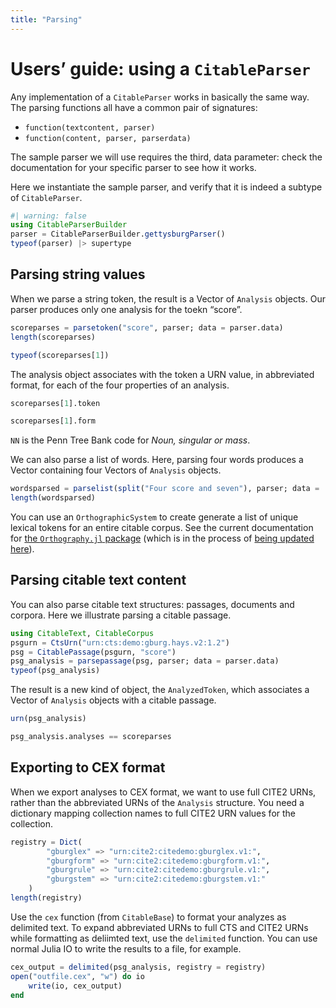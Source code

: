 ```yaml
---
title: "Parsing"
---
```


# Users' guide: using a `CitableParser`

Any implementation of a `CitableParser` works in basically the same way.  The parsing functions all have a common pair of signatures:

- `function(textcontent, parser)`
- `function(content, parser, parserdata)`

The sample parser we will use requires the third, data parameter: check the documentation for your specific parser to see how it works.



Here we instantiate the sample parser, and verify that it is indeed a subtype of `CitableParser`.

```julia
#| warning: false
using CitableParserBuilder
parser = CitableParserBuilder.gettysburgParser()
typeof(parser) |> supertype
```

## Parsing string values

When we parse a string token, the result is a Vector of `Analysis` objects. Our parser produces only one analysis for the toekn "score".

```julia
scoreparses = parsetoken("score", parser; data = parser.data)
length(scoreparses)
```
```julia
typeof(scoreparses[1])
```

The analysis object associates with the token a URN value, in abbreviated format, for each of the four properties of an analysis.

```julia
scoreparses[1].token

```

```julia
scoreparses[1].form
```

`NN` is the Penn Tree Bank code for *Noun, singular or mass*.

We can also parse a list of words. Here, parsing four words produces a Vector containing four Vectors of `Analysis` objects.

```julia
wordsparsed = parselist(split("Four score and seven"), parser; data =  parser.data)
length(wordsparsed)
```


:::{.callout-tip title="Tip for parsing a citable corpus"}
You can use an `OrthographicSystem` to create generate a list of unique lexical tokens for an entire citable corpus. See the current documentation for [the `Orthography.jl` package](https://hcmid.github.io/Orthography.jl/stable/guide/corpora/)  (which is in the process of [being updated here](https://neelsmith.quarto.pub/digitexts/orthography/)).
:::



## Parsing citable text content


You can also parse citable text structures: passages, documents and corpora.  Here we illustrate parsing a citable passage.

```julia
using CitableText, CitableCorpus
psgurn = CtsUrn("urn:cts:demo:gburg.hays.v2:1.2")
psg = CitablePassage(psgurn, "score")
psg_analysis = parsepassage(psg, parser; data = parser.data)
typeof(psg_analysis)
```

The result is a new kind of object, the `AnalyzedToken`, which associates a Vector of `Analysis` objects with a citable passage.


```julia
urn(psg_analysis)
```

```julia
psg_analysis.analyses == scoreparses
```

## Exporting to CEX format

When we export analyses to CEX format, we want to use full CITE2 URNs, rather than the abbreviated URNs of the `Analysis` structure.  You need a dictionary mapping collection names to full CITE2 URN values for the collection.

```julia
registry = Dict(
        "gburglex" => "urn:cite2:citedemo:gburglex.v1:",
        "gburgform" => "urn:cite2:citedemo:gburgform.v1:",
        "gburgrule" => "urn:cite2:citedemo:gburgrule.v1:",
        "gburgstem" => "urn:cite2:citedemo:gburgstem.v1:"
    )
length(registry)
```

Use the `cex` function (from `CitableBase`) to format your analyzes as delimited text.  To expand abbreviated URNs to full CTS and CITE2 URNs while formatting as deliimted text, use the `delimited` function. You can use normal Julia IO to write the results to a file, for example.

```julia
cex_output = delimited(psg_analysis, registry = registry)
open("outfile.cex", "w") do io
    write(io, cex_output)
end
```